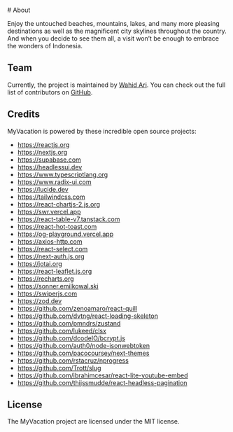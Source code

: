 <br />
# About

Enjoy the untouched beaches, mountains, lakes, and many more pleasing destinations as well as the magnificent city skylines throughout the country. And when you decide to see them all, a visit won’t be enough to embrace the wonders of Indonesia.

## Team

Currently, the project is maintained by [Wahid Ari](https://github.com/wahidari). You can check out the full list of contributors on [GitHub](https://github.com/wahid-ari/next-supabase-vacation/graphs/contributors).

## Credits

MyVacation is powered by these incredible open source projects:

- https://reactjs.org
- https://nextjs.org
- https://supabase.com
- https://headlessui.dev
- https://www.typescriptlang.org
- https://www.radix-ui.com
- https://lucide.dev
- https://tailwindcss.com
- https://react-chartjs-2.js.org
- https://swr.vercel.app
- https://react-table-v7.tanstack.com
- https://react-hot-toast.com
- https://og-playground.vercel.app
- https://axios-http.com
- https://react-select.com
- https://next-auth.js.org
- https://jotai.org
- https://react-leaflet.js.org
- https://recharts.org
- https://sonner.emilkowal.ski
- https://swiperjs.com
- https://zod.dev
- https://github.com/zenoamaro/react-quill
- https://github.com/dvtng/react-loading-skeleton
- https://github.com/pmndrs/zustand
- https://github.com/lukeed/clsx
- https://github.com/dcodeIO/bcrypt.js
- https://github.com/auth0/node-jsonwebtoken
- https://github.com/pacocoursey/next-themes
- https://github.com/rstacruz/nprogress
- https://github.com/Trott/slug
- https://github.com/ibrahimcesar/react-lite-youtube-embed
- https://github.com/thijssmudde/react-headless-pagination

## License

The MyVacation project are licensed under the MIT license.
